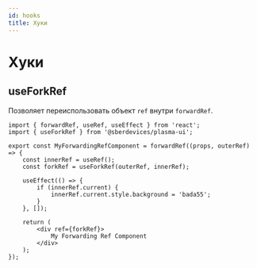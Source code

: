 ```yaml
---
id: hooks
title: Хуки
---
```


# Хуки

## useForkRef
Позволяет переиспользовать объект `ref` внутри `forwardRef`.

``` tsx
import { forwardRef, useRef, useEffect } from 'react';
import { useForkRef } from '@sberdevices/plasma-ui';

export const MyForwardingRefComponent = forwardRef((props, outerRef) => {
    const innerRef = useRef();
    const forkRef = useForkRef(outerRef, innerRef);

    useEffect(() => {
        if (innerRef.current) {
            innerRef.current.style.background = 'bada55';
        }
    }, []);

    return (
        <div ref={forkRef}>
            My Forwarding Ref Component
        </div>
    );
});
```
